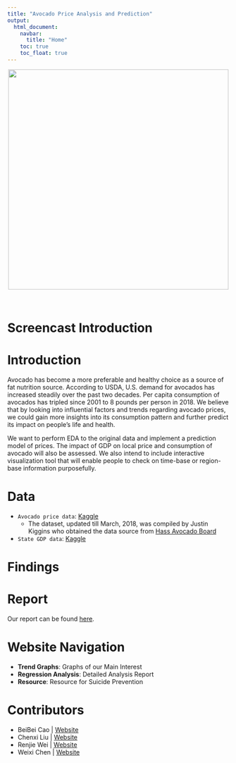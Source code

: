```yaml
---
title: "Avocado Price Analysis and Prediction"
output: 
  html_document:
    navbar:
      title: "Home"
    toc: true
    toc_float: true
---
```


<center>

![](homepaage.png){width=500px}
</center>

<br>

# Screencast Introduction


# Introduction
Avocado has become a more preferable and healthy choice as a source of fat nutrition source. According to USDA, U.S. demand for avocados has increased steadily over the past two decades. Per capita consumption of avocados has tripled since 2001 to 8 pounds per person in 2018. We believe that by looking into influential factors and trends regarding avocado prices, we could gain more insights into its consumption pattern and further predict its impact on people's life and health. 

We want to perform EDA to the original data and implement a prediction model of prices. The impact of GDP on local price and consumption of avocado will also be assessed. We also intend to include interactive visualization tool that will enable people to check on time-base or region-base information purposefully.  

# Data
* `Avocado price data`: [Kaggle](https://www.kaggle.com/neuromusic/avocado-prices) 
  + The dataset, updated till March, 2018, was compiled by Justin Kiggins who obtained the data source from [Hass Avocado Board](https://hassavocadoboard.com/)
* `State GDP data`: [Kaggle](https://www.kaggle.com/solorzano/gdp-per-capita-in-us-states?select=bea-gdp-by-state.csv)


# Findings


# Report
Our report can be found [here](report.html).


# Website Navigation
- **Trend Graphs**: Graphs of our Main Interest
- **Regression Analysis**: Detailed Analysis Report
- **Resource**: Resource for Suicide Prevention

# Contributors
- BeiBei Cao | [Website](https://bc2918.github.io/)
- Chenxi Liu | [Website](https://chenxi-liu233.github.io/)
- Renjie Wei | [Website](https://mefimefi.github.io//)
- Weixi Chen | [Website](https://wc2750.github.io/)